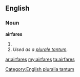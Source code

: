 ==English==

===Noun===
'''airfares'''

# {{plural of|[[airfare]]}}
# ''Used as a [[Appendix:Glossary#plurale tantum|plurale tantum]].''

[[Category:English pluralia tantum]]

[[ar:airfares]]
[[my:airfares]]
[[ta:airfares]]